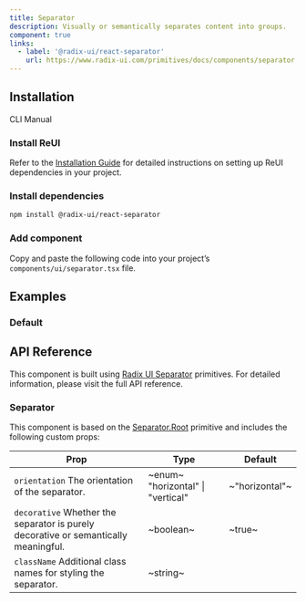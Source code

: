 ```yaml
---
title: Separator
description: Visually or semantically separates content into groups.
component: true
links:
  - label: '@radix-ui/react-separator'
    url: https://www.radix-ui.com/primitives/docs/components/separator
---
```


## Installation

<Tabs defaultValue="cli">

<TabsList>
  <TabsTrigger value="cli">CLI</TabsTrigger>
  <TabsTrigger value="manual">Manual</TabsTrigger>
</TabsList>

<TabsContent value="cli">
  <CliCommands name="separator" />
</TabsContent>

<TabsContent value="manual">    
<Steps>

### Install ReUI

Refer to the [Installation Guide](/docs/installation) for detailed instructions on setting up ReUI dependencies in your project.

### Install dependencies

```bash
npm install @radix-ui/react-separator
```

### Add component

Copy and paste the following code into your project’s `components/ui/separator.tsx` file.

<ComponentPreview name="separator" />

</Steps>

</TabsContent>

</Tabs>

## Examples

### Default

<ExamplePreview path="separator/default" />

## API Reference

This component is built using [Radix UI Separator](https://www.radix-ui.com/primitives/docs/components/separator) primitives. For detailed information, please visit the full API reference.

### Separator

This component is based on the [Separator.Root](https://www.radix-ui.com/primitives/docs/components/separator#root) primitive and includes the following custom props:

| **Prop**                                                                                                       | **Type**                                                       | **Default**    |
| -------------------------------------------------------------------------------------------------------------- | -------------------------------------------------------------- | -------------- |
| `orientation` <PopoverInfo>The orientation of the separator.</PopoverInfo>                                     | ~enum~ <PopoverInfo> "horizontal" \| "vertical" </PopoverInfo> | ~"horizontal"~ |
| `decorative` <PopoverInfo>Whether the separator is purely decorative or semantically meaningful.</PopoverInfo> | ~boolean~                                                      | ~true~         |
| `className` <PopoverInfo>Additional class names for styling the separator.</PopoverInfo>                       | ~string~                                                       | <Na/>          |
